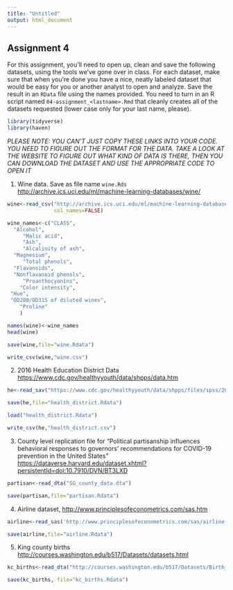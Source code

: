 ```yaml
---
title: "Untitled"
output: html_document
---
```

Assignment 4
---------------

For this assignment, you'll need to open up, clean and save the following datasets, using the tools we've gone over in class. For each dataset, make sure that when you're done you have a nice, neatly labeled dataset that would be easy for you or another analyst to open and analyze. Save the result in an `RData` file using the names provided. You need to turn in an R script named `04-assignment_<lastname>.Rmd` that cleanly creates all of the datasets requested (lower case only for your last name, please).  


```r
library(tidyverse)
library(haven)
```

*PLEASE NOTE: YOU CAN'T JUST COPY THESE LINKS INTO YOUR CODE. YOU NEED TO FIGURE OUT THE FORMAT FOR THE DATA. TAKE A LOOK AT THE WEBSITE TO FIGURE OUT WHAT KIND OF DATA IS THERE, THEN YOU CAN DOWNLOAD THE DATASET AND USE THE APPROPRIATE CODE TO OPEN IT*

1. Wine data. Save as file name `wine.Rds` 
[http://archive.ics.uci.edu/ml/machine-learning-databases/wine/]()

```r
wine<-read_csv("http://archive.ics.uci.edu/ml/machine-learning-databases/wine/wine.data",
               col_names=FALSE)

wine_names<-c("CLASS",
  "Alcohol",
 	 "Malic acid",
 	 "Ash",
	 "Alcalinity of ash",
  "Magnesium",
	 "Total phenols",
  "Flavanoids",
  "Nonflavanoid phenols",
 	 "Proanthocyanins",
	"Color intensity",
 "Hue",
 "OD280/OD315 of diluted wines",
 	"Proline"  
 	)

names(wine)<-wine_names
head(wine)

save(wine,file="wine.Rdata")

write_csv(wine,"wine.csv")
```



2. 2016 Health Education District Data
[https://www.cdc.gov/healthyyouth/data/shpps/data.htm]()


```r
he<-read_sav("https://www.cdc.gov/healthyyouth/data/shpps/files/spss/2016-spss/hlthedd2016.sav")

save(he,file="health_district.Rdata")

load("health_district.Rdata")

write_csv(he,"health_district.csv")
```


3. County level replication file for "Political partisanship influences behavioral responses to governors’ recommendations for COVID-19 prevention in the United States"
[https://dataverse.harvard.edu/dataset.xhtml?persistentId=doi:10.7910/DVN/BT3LXD]()

```r

partisan<-read_dta("SG_county_data.dta")

save(partisan,file="partisan.Rdata")

```


4. Airline dataset, [http://www.principlesofeconometrics.com/sas.htm]()

```r
airline<-read_sas('http://www.principlesofeconometrics.com/sas/airline.sas7bdat')

save(airline,file="airline.Rdata")
```




5. King county births [http://courses.washington.edu/b517/Datasets/datasets.html]() 

```r

kc_births<-read_dta("http://courses.washington.edu/b517/Datasets/Birth_Data.dta")

save(kc_births, file="kc_births.Rdata")
```

